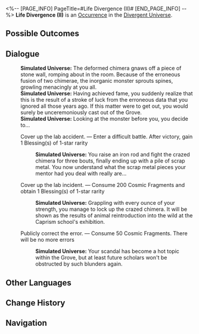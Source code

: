 <%-- [PAGE_INFO]
PageTitle=#Life Divergence (II)#
[END_PAGE_INFO] --%>
{{Stub}}
{{Simulated Universe Event Infobox
|id            = 26001-1
|title         = 
|image         = Occurrence Dolos.png
|domains_su    = 
|domains_swarm = 
|domains_gng   = 
|domains_du    = Unknown
|domains_und   = 
|requirements  = 
|prev          = 
|next          = 
|characters    = 
|factions      = 
|order         = 
|order_du      = 146
}}
'''Life Divergence (II)''' is an [[Divergent Universe/Occurrence|Occurrence]] in the [[Divergent Universe]].

==Possible Outcomes==
{{Possible Outcomes
|choice_1 = Cover up the lab accident.
|result_1 = Enter a difficult battle. After victory, gain 1 Blessing(s) of 1-star rarity

|choice_2 = Cover up the lab incident.
|result_2 = Consume 200 Cosmic Fragments and obtain 1 Blessing(s) of 1-star rarity

|choice_3 = Publicly correct the error.
|result_3 = Consume 50 Cosmic Fragments. There will be no more errors
}}
<!--
==Gameplay Notes==
* 
-->
==Dialogue==
{{Dialogue Start}}
:'''Simulated Universe:''' The deformed chimera gnaws off a piece of stone wall, romping about in the room. Because of the erroneous fusion of two chimerae, the inorganic monster sprouts spines, growling menacingly at you all.
:'''Simulated Universe:''' Having achieved fame, you suddenly realize that this is the result of a stroke of luck from the erroneous data that you ignored all those years ago. If this matter were to get out, you would surely be unceremoniously cast out of the Grove.
:'''Simulated Universe:''' Looking at the monster before you, you decide to...
:{{DIcon|Star}} Cover up the lab accident. &mdash; Enter a difficult battle. After victory, gain 1 Blessing(s) of 1-star rarity
::'''Simulated Universe:''' You raise an iron rod and fight the crazed chimera for three bouts, finally ending up with a pile of scrap metal. You now understand what the scrap metal pieces your mentor had you deal with really are...
:{{DIcon|Star}} Cover up the lab incident. &mdash; Consume 200 Cosmic Fragments and obtain 1 Blessing(s) of 1-star rarity
::'''Simulated Universe:''' Grappling with every ounce of your strength, you manage to lock up the crazed chimera. It will be shown as the results of animal reintroduction into the wild at the Caprism school's exhibition.
:{{DIcon|Star}} Publicly correct the error. &mdash; Consume 50 Cosmic Fragments. There will be no more errors
::'''Simulated Universe:''' Your scandal has become a hot topic within the Grove, but at least future scholars won't be obstructed by such blunders again.
{{Dialogue End}}

==Other Languages==
{{Other Languages
|en   = Life Divergence (II)
|zhs  = 生命分岔（其二）
|zht  = 生命分岔（其二）
|ja   = {{Rubi|人生|じんせい}}の{{Rubi|分|わ}}かれ{{Rubi|道|みち}}（その2）
|ko   = 생명의 갈림길(2)
|es   = Divergencia vital II
|fr   = Bifurcation de la vie (II)
|ru   = Расщепление жизни II
|th   = แบ่งแยกชีวิต (II)
|vi   = Ngã Rẽ Cuộc Đời (II)
|de   = Gabelung des Lebens (II)
|id   = Cabang Kehidupan 2
|pt   = Divergência da Vida (II)
}}

==Change History==
{{Change History|3.1}}

==Navigation==
{{Occurrence Navbox}}